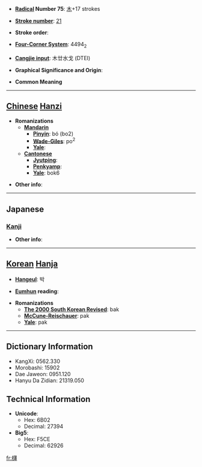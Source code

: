 * '''[[Wiktionary:Chinese radical index| Radical]] Number 75''': [[Wiktionary:Chinese radical index 木|木]]+17 strokes

* '''[[Wiktionary:Chinese total strokes index|Stroke number]]''': [[Wiktionary:Chinese total strokes index 21|21]]

* '''Stroke order''': 

* '''[[Wiktionary:Chinese four corner index|Four-Corner System]]''': 4494<sub>2</sub>

* '''[[Wiktionary:Chinese Cangjie index|Cangjie input]]''': 木廿水戈 (DTEI)

* '''Graphical Significance and Origin''': 

* '''Common Meaning'''

----

== [[Chinese]] [[Hanzi]] ==

* '''Romanizations'''
** '''[[Mandarin]]'''
*** '''[[Pinyin]]''': bó (bo2)
*** '''[[Wade-Giles]]''': po<sup>2</sup>
*** '''[[Yale]]''': 
** '''[[Cantonese]]'''
*** '''[[Jyutping]]''':
*** '''[[Penkyamp]]''': 
*** '''[[Yale]]''': bok6

* '''Other info''': 

----

==Japanese==
===[[Kanji]]===
{{kanji|on readings=[[はく]] (haku), [[ばく]] (baku), [[へき]] (heki), [[びゃく]] (byaku)|kun readings=[[はしら]] (hashira)}}

* '''Other info''':  

----

== [[Korean]] [[Hanja]] ==

* '''[[Hangeul]]''': 박

* '''[[Eumhun]] reading''': 

* '''Romanizations'''
** '''[[The 2000 South Korean Revised Romanization|The 2000 South Korean Revised]]''': bak
** '''[[McCune-Reischauer]]''': pak
** '''[[Yale]]''': pak

----

== Dictionary Information ==

* KangXi: 0562.330
* Morobashi: 15902
* Dae Jaweon: 0951.120
* Hanyu Da Zidian: 21319.050

== Technical Information ==

* '''Unicode''':
** Hex: 6B02
** Decimal: 27394
* '''Big5''':
** Hex: F5CE
** Decimal: 62926

[[fr:欂]]